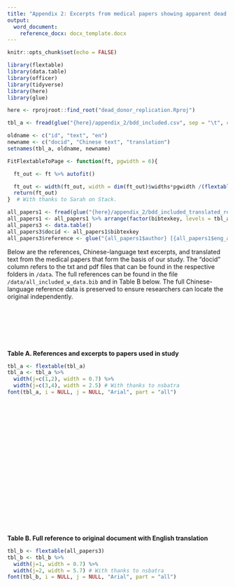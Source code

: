 ```yaml
---
title: "Appendix 2: Excerpts from medical papers showing apparent dead donor rule violations"
output:
  word_document:
    reference_docx: docx_template.docx
---
```


```r
knitr::opts_chunk$set(echo = FALSE)

library(flextable)
library(data.table)
library(officer)
library(tidyverse)
library(here)
library(glue)

here <- rprojroot::find_root("dead_donor_replication.Rproj")

tbl_a <- fread(glue("{here}/appendix_2/bdd_included.csv", sep = "\t", colClasses = 'character', quote=""))[,`:=` (year = as.character(year), id = as.character(str_pad(id, 4, "left", 0)))][order(year)]

oldname <- c("id", "text", "en")
newname <- c("docid", "Chinese text", "translation")
setnames(tbl_a, oldname, newname)

FitFlextableToPage <- function(ft, pgwidth = 6){

  ft_out <- ft %>% autofit()

  ft_out <- width(ft_out, width = dim(ft_out)$widths*pgwidth /(flextable_dim(ft_out)$widths))
  return(ft_out)
}  # With thanks to Sarah on Stack.

all_papers1 <- fread(glue("{here}/appendix_2/bdd_included_translated_refs.csv"), colClasses = 'character')
all_papers1 <- all_papers1 %>% arrange(factor(bibtexkey, levels = tbl_a$docid))
all_papers3 <- data.table()
all_papers3$docid <- all_papers1$bibtexkey
all_papers3$reference <- glue("{all_papers1$author} [{all_papers1$eng_authors}]. {all_papers1$title} [{all_papers1$eng_titles}]. {all_papers1$journal}. {all_papers1$issue}")

```
Below are the references, Chinese-language text excerpts, and translated text from the medical papers that form the basis of our study. The "docid" column refers to the txt and pdf files that can be found in the respective folders in `/data`. The full references can be found in the file `/data/all_included_w_data.bib` and in Table B below. The full Chinese-language reference data is preserved to ensure researchers can locate the original independently.

<br><br><br><br><br>  

**Table A. References and excerpts to papers used in study**
```r
tbl_a <- flextable(tbl_a)
tbl_a <- tbl_a %>% 
  width(j=c(1,2), width = 0.7) %>% 
  width(j=c(3,4), width = 2.5) # With thanks to nsbatra
font(tbl_a, i = NULL, j = NULL, "Arial", part = "all")
```
<br><br><br><br><br>  
<br><br><br><br><br>  
<br><br><br><br><br>  


**Table B. Full reference to original document with English translation**
```r
tbl_b <- flextable(all_papers3)
tbl_b <- tbl_b %>% 
  width(j=1, width = 0.7) %>% 
  width(j=2, width = 5.7) # With thanks to nsbatra
font(tbl_b, i = NULL, j = NULL, "Arial", part = "all")


```

